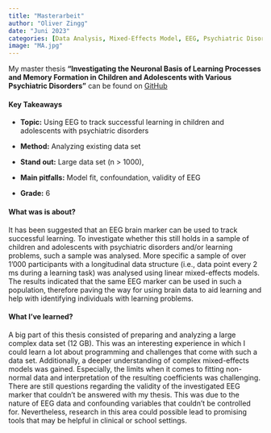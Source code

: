 ```yaml
---
title: "Masterarbeit"
author: "Oliver Zingg"
date: "Juni 2023"
categories: [Data Analysis, Mixed-Effects Model, EEG, Psychiatric Disorders]
image: "MA.jpg"
---
```


My master thesis **"Investigating the Neuronal Basis of Learning Processes and Memory Formation in Children and Adolescents with Various Psychiatric Disorders"** can be found on [GitHub](https://github.com/oli9402/Masterarbeit_UZH)

#### Key Takeaways

-   **Topic:** Using EEG to track successful learning in children and adolescents with psychiatric disorders

-   **Method:** Analyzing existing data set

-   **Stand out:** Large data set (n \> 1000),

-   **Main pitfalls:** Model fit, confoundation, validity of EEG

-   **Grade:** 6

#### What was is about?

It has been suggested that an EEG brain marker can be used to track successful learning. To investigate whether this still holds in a sample of children and adolescents with psychiatric disorders and/or learning problems, such a sample was analysed. More specific a sample of over 1'000 participants with a longitudinal data structure (i.e., data point every 2 ms during a learning task) was analysed using linear mixed-effects models. The results indicated that the same EEG marker can be used in such a population, therefore paving the way for using brain data to aid learning and help with identifying individuals with learning problems.

#### What I've learned?

A big part of this thesis consisted of preparing and analyzing a large complex data set (12 GB). This was an interesting experience in which I could learn a lot about programming and challenges that come with such a data set. Additionally, a deeper understanding of complex mixed-effects models was gained. Especially, the limits when it comes to fitting non-normal data and interpretation of the resulting coefficients was challenging. There are still questions regarding the validity of the investigated EEG marker that couldn't be answered with my thesis. This was due to the nature of EEG data and confounding variables that couldn't be controlled for. Nevertheless, research in this area could possible lead to promising tools that may be helpful in clinical or school settings.
